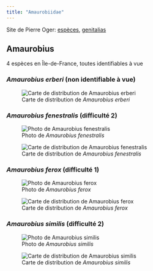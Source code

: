 ```yaml
---
title: "Amaurobiidae"
---
```


Site de Pierre Oger: [espèces](https://arachno.piwigo.com/index?/category/38-amaurobiidae), [genitalias](https://arachno.piwigo.com/index?/tags/1465-_amaurobiidae)



## Amaurobius

4 espèces en Île-de-France, toutes identifiables à vue



### *Amaurobius erberi* (non identifiable à vue)



![Carte de distribution de *Amaurobius erberi*](https://asfra.fr/Site/User_pages/Atlas/LR_ASFRA_Amaurobiidae_Amaurobius%20erberi_2022-03-10.jpeg)



### *Amaurobius fenestralis* (difficulté 2)

![Photo de *Amaurobius fenestralis*](chemin/vers/photo.jpg)

![Carte de distribution de *Amaurobius fenestralis*](https://asfra.fr/Site/User_pages/Atlas/LR_ASFRA_Amaurobiidae_Amaurobius%20fenestralis_2022-03-10.jpeg)



### *Amaurobius ferox* (difficulté 1)

![Photo de *Amaurobius ferox*](chemin/vers/photo.jpg)

![Carte de distribution de *Amaurobius ferox*](https://asfra.fr/Site/User_pages/Atlas/LR_ASFRA_Amaurobiidae_Amaurobius%20ferox_2022-03-10.jpeg)



### *Amaurobius similis* (difficulté 2)

![Photo de *Amaurobius similis*](chemin/vers/photo.jpg)

![Carte de distribution de *Amaurobius similis*](https://asfra.fr/Site/User_pages/Atlas/LR_ASFRA_Amaurobiidae_Amaurobius%20similis_2022-03-10.jpeg)



